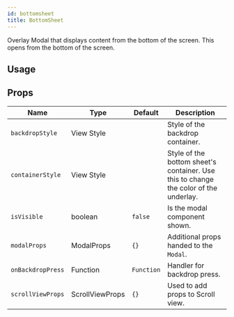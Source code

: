 ```yaml
---
id: bottomsheet
title: BottomSheet
---
```



Overlay Modal that displays content from the bottom of the screen.
This opens from the bottom of the screen.

## Usage

<Usage />

## Props

<div class='table-responsive'>

| Name              | Type            | Default    | Description                                                                          |
| ----------------- | --------------- | ---------- | ------------------------------------------------------------------------------------ |
| `backdropStyle`   | View Style      |            | Style of the backdrop container.                                                     |
| `containerStyle`  | View Style      |            | Style of the bottom sheet's container. Use this to change the color of the underlay. |
| `isVisible`       | boolean         | `false`    | Is the modal component shown.                                                        |
| `modalProps`      | ModalProps      | `{}`       | Additional props handed to the `Modal`.                                              |
| `onBackdropPress` | Function        | `Function` | Handler for backdrop press.                                                          |
| `scrollViewProps` | ScrollViewProps | `{}`       | Used to add props to Scroll view.                                                    |

</div>
